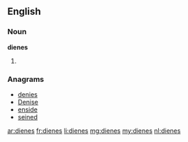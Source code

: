 ==English==

===Noun===
'''dienes'''

# {{plural of|diene}}

===Anagrams===
* [[denies#English|denies]]
* [[Denise#English|Denise]]
* [[enside#English|enside]]
* [[seined#English|seined]]

[[ar:dienes]]
[[fr:dienes]]
[[li:dienes]]
[[mg:dienes]]
[[my:dienes]]
[[nl:dienes]]
